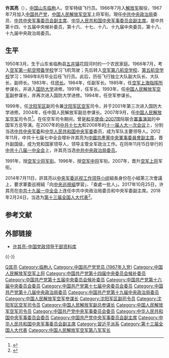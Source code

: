 {{infobox military person
|name = 许其亮
|honorific-suffix = 同志
|image name =Xu_Qiliang.jpg
|caption = 2015年
|width = 
|job = {{CPC}}[[中國共產黨中央軍事委員會副主席|中央军事委员会副主席]]
|period = 2012年11月15日－
|job-2 = {{PRC}}[[中華人民共和國中央軍事委員會副主席|中央军事委员会副主席]]
|period-2 = 2013年3月16日－
|job-3 = {{PLA-AF}}司令员
|period-3 = 2007年9月－2012年10月
|sex = 男
|date of birth = {{Birth date and age|1950|3|29}}
|place of birth = {{CHN-1949}}[[山东省|山东省]][[临朐县|临朐县]][[五井镇|五井镇]]花园河村
|居住地 = {{CHN-1949}}[[北京市|北京市]][[海淀区|海淀区]]
|date of death =  
|place of death = 
|nationality = {{PRC}}
|party = {{CPC}}
|rank = [[File:PLAGeneral_r.png|60px]] [[中国人民解放军空军上将|空军上将]]
|unit = [[中国人民解放军空军|空军航空兵部队]]
|branch = {{PLA-AF}}
|allegiance = {{PRC}}
|commands = [[中国人民解放军空军|中国人民解放军空军]]<br>[[北部战区空军|沈阳军区空军]]<br>[[中国人民解放军空军福州基地|空军第8军]]<br>歼击机第26师<br>歼击机第26师独立大队
|serviceyear = 1966年至今
|spouse = 
|relatives = 
|educate = 
*[[中国人民解放军空军西安飞行学院|中国人民解放军空军第八航空学校]]
*[[中国人民解放军空军西安飞行学院|中国人民解放军空军第五航空学校]]
*[[中国人民解放军空军指挥学院|中国人民解放军空军学院]]
*[[中国人民解放军国防大学|中国人民解放军国防大学]]
|past = 
*<span style="color: blue;">[[中国人民解放军空军福州基地|中国人民解放军空军第八军]]军长<br>(1990年6月–1993年10月)</span>
*<span style="color: blue;">[[中国人民解放军空军|中国人民解放军空军]]副参谋长<br>(1993年1月–1994年10月)</span>
*<span style="color: blue;">中国人民解放军空军参谋长<br>(1994年10月–1999年2月)</span>
*<span style="color: blue;">[[中国人民解放军沈阳军区|沈阳军区]]副司令员兼沈阳军区空军司令员<br>(1999年2月–2004年6月)</span>
*<span style="color: blue;">中国人民解放军副总参谋长<br>(2004年6月–2007年9月)</span>
*<span style="color: blue;">中国人民解放军空军司令员<br>(2007年9月–2012年10月)</span>
*<span style="color: blue;">[[中央军事委员会|中国共产党中央军事委员会]]委员<br>(2007年10月—)</span>
*<span style="color: blue;">[[中央军事委员会|中华人民共和国中央军事委员会]]委员<br>(2008年3月—)</span>
*<span style="color: blue;">[[中國共產黨中央軍事委員會副主席|中国共产党中央军事委员会副主席]]<br>(2012年11月—)</span>
*<span style="color: blue;">[[中華人民共和國中央軍事委員會副主席|中华人民共和国中央军事委员会副主席]]<br>(2013年3月—)</span>
|work=
|award=
|rankrecord = 
* 1988年获授[[中国人民解放军大校|空军大校]]军衔
* 1991年晋升[[中国人民解放军少将|空军少将]]军衔
* 1996年晋升[[中国人民解放军中将|空军中将]]军衔
* 2007年晋升[[中国人民解放军上将|空军上将]]军衔
}}

'''许其亮'''（{{bd|1950年|3月29日|catIdx=X许}}），[[中华人民共和国|中国]][[山东省|山东]][[临朐县|临朐]]人。空军特级飞行员。1966年7月入[[中国人民解放军|解放军]]服役，1967年7月加入[[中国共产党|中国共产党]]，[[中国人民解放军空军|中国人民解放军空军]]上将军衔。現任[[中国共产党中央政治局|中共中央政治局]]委员、[[中國共產黨中央軍事委員會副主席|中共中央军事委员会副主席]]、[[中華人民共和國中央軍事委員會副主席|中华人民共和国中央军事委员会副主席]]。是中共第十四、十五届中央候补委员，第十六、十七、十八、十九届中央委员，第十八、十九届中央政治局委员。

== 生平 ==
1950年3月，生于山东省临朐县[[五井镇|五井镇]]花园河村的一个农民家庭。1966年7月，考入[[中国人民解放军空军航空大学|空军第一航空预备学校]]学习飞机驾驶；先后转入[[中国人民解放军空军西安飞行学院|空军第八航空学校]]、[[中国人民解放军空军西安飞行学院|第五航空学校]]学习；1969年8月毕业后任飞行员。此后，历任飞行独立大队副大队长、大队长，副师长。1983年，任[[师_(军队)|师长]]。1984年，任副军长。1985年，任[[中国人民解放军空军上海基地|空军上海指挥所]]参谋长，并进入[[中国人民解放军国防大学|国防大学]]进修。1991年，任军长。1993年，任[[中国人民解放军空军|中国人民解放军空军]]副参谋长，并再次进入国防大学进修。1994年，任空军参谋长。

1999年，任[[中国人民解放军沈阳军区|沈阳军区]]副司令兼[[中国人民解放军沈阳军区空军|沈阳军区空军]]司令，并于2001年第三次进入国防大学进修。2004年，任中国人民解放军副总参谋长。2007年9月，任[[中国人民解放军空军|中国人民解放军空军]]司令员<ref>{{cite news|author=安普忠、李建文|title=出席人大的解放军代表团举行第二次全体会议|url=http://news.youth.cn/js/201203/t20120311_2005028.htm|accessdate=2012-03-12|newspaper=中国青年网|date=2012-03-11|archive-date=2012-07-19|archive-url=https://web.archive.org/web/20120719154930/http://news.youth.cn/js/201203/t20120311_2005028.htm|dead-url=no}}</ref>。在任空军司令期间，曾是[[和平使命-2007|和平使命-2007]]国际联合[[軍事演習|軍事演習]]的中国军方总导演。在2007年的[[中国共产党第十七次全国代表大会|中共十七大]]和2008年的[[第十一届全国人民代表大会|十一届人大一次会议]]上，分别当选[[中央军事委员会|中共中央军委]]和[[中央军事委员会|中华人民共和国中央军委]]委员，成为军队主要领导人。2012年11月，中共十七届七中全会增补许其亮为[[中國共產黨中央軍事委員會副主席|中國共產黨中央軍事委員會副主席]]，晋升副国级，成为党和国家领导人，领导主管全军政治工作。在同年11月15日举行的[[中共十八届一中全会|中共十八届一中全会]]上，许其亮当选[[中共中央政治局委员|中共中央政治局委员]]。

1991年，授[[中国人民解放军少将|空军少将]][[军衔|军衔]]。1996年，授[[中国人民解放军中将|空军中将]]军衔。2007年，晋升[[中国人民解放军上将|空军上将]]军衔。

2014年7月11日，許其亮以[[中央军委巡视工作领导小组|中央军委巡视工作领导小组]]組長身份在小組第三次會議上，要求軍委巡視組「向[[中央巡视工作领导小组|中央巡視組]]學習」、「查處一批人」。2017年10月25日，许其亮在[[中共十九届一中全会|中共十九届一中全会]]上连任中共中央政治局委员和中央军委副主席。2018年2月24日，当选为[[第十三届全国人大代表|第十三届全国人大代表]]<ref>{{Cite web|title=（受权发布）中华人民共和国第十三届全国人民代表大会代表名单-中新网|url=http://www.chinanews.com/gn/2018/02-25/8453959.shtml|accessdate=2021-02-13|work=中新网|archive-date=2018-02-27|archive-url=https://web.archive.org/web/20180227031724/http://www.chinanews.com/gn/2018/02-25/8453959.shtml|dead-url=no}}</ref>。

== 参考文献 ==
{{Reflist}}

== 外部链接 ==
* [http://cpc.people.com.cn/gbzl/html/121100043.html 许其亮-中国党政领导干部资料库]{{Wayback|url=http://cpc.people.com.cn/gbzl/html/121100043.html |date=20141226153242 }}

{{-}}
{{start box}}
{{s-ppo|{{cpc}}}}
{{s-before|[[郭伯雄|郭伯雄]]、[[徐才厚|徐才厚]]<br>[[习近平|习近平]]}}
{{s-title|[[中國共產黨中央軍事委員會副主席|中國共產黨中央軍事委員會副主席]]<br /><small>（与[[范长龙|范长龙]]、[[张又侠|张又侠]]同时在任）</small>|2012年11月-}}
{{s-inc}}
{{s-off|prc}}
{{s-before|[[郭伯雄|郭伯雄]]、[[徐才厚|徐才厚]]<br>[[习近平|习近平]]}}
{{s-title|[[中華人民共和國中央軍事委員會副主席|中華人民共和國中央軍事委員會副主席]]<br /><small>（与[[范长龙|范长龙]]、[[张又侠|张又侠]]同时在任）</small>|2013年3月-}}
{{s-inc}}
{{s-mil|pla-af}}
{{s-before|[[乔清晨|乔清晨]]}}
{{s-title|[[中国人民解放军空军|中国人民解放军空军]]司令员|2007年9月－2012年10月}}
{{s-after|[[马晓天|马晓天]]}}
{{s-before|[[郑申侠|郑申侠]]}}
{{s-title|[[中国人民解放军|中国人民解放军]][[中国人民解放军沈阳军区|沈阳军区]][[中国人民解放军沈阳军区空军|空军]][[司令员|司令员]]|1999年2月－2004年7月}}
{{s-after|[[周来强|周来强]]}}
{{s-before|[[施永根|施永根]]}}
{{s-title|[[中国人民解放军空军福州基地|中国人民解放军空军第八军]][[军长|军长]]|1990年6月—1993年1月}}
{{s-after|[[李永金_(1941年)|李永金]]}}
{{end box}}

{{党和国家领导人}}
{{中共中央政治局/18}}
{{中共中央政治局/19}}
{{中央军委}}
{{中央军委/19}}
{{中央军委/18}}
{{中央军委/17}}
{{中国人民解放军空军司令员}}
{{中国人民解放军空军上将}}
{{中华人民共和国现役上将}}
{{中国人民解放军上将/2007}}

{{Authority control}}

{{DEFAULTSORT:Xu许}}
[[Category:许姓|Q其亮]]
[[Category:临朐人|Category:临朐人]]
[[Category:中国共产党党员_(1967年入党)|Category:中国共产党党员 (1967年入党)]]
[[Category:中国人民解放军空军上将|Category:中国人民解放军空军上将]]
[[Category:中国共产党第十四届中央委员会候补委员|Category:中国共产党第十四届中央委员会候补委员]]
[[Category:中国共产党第十五届中央委员会候补委员|Category:中国共产党第十五届中央委员会候补委员]]
[[Category:中国共产党第十六届中央委员会委员|Category:中国共产党第十六届中央委员会委员]]
[[Category:中国共产党第十七届中央委员会委员|Category:中国共产党第十七届中央委员会委员]]
[[Category:中国共产党第十八届中央政治局委员|Category:中国共产党第十八届中央政治局委员]]
[[Category:中国共产党第十九届中央政治局委员|Category:中国共产党第十九届中央政治局委员]]
[[Category:中国人民解放军空军参谋长|Category:中国人民解放军空军参谋长]]
[[Category:沈阳军区副司令员|Category:沈阳军区副司令员]]
[[Category:沈阳军区空军司令员|Category:沈阳军区空军司令员]]
[[Category:中国人民解放军副总参谋长|Category:中国人民解放军副总参谋长]]
[[Category:中国人民解放军空军司令员|Category:中国人民解放军空军司令员]]
[[Category:中国共产党中央军事委员会委员|Category:中国共产党中央军事委员会委员]]
[[Category:中华人民共和国中央军事委员会委员|Category:中华人民共和国中央军事委员会委员]]
[[Category:中国共产党中央军事委员会副主席|Category:中国共产党中央军事委员会副主席]]
[[Category:中华人民共和国中央军事委员会副主席|Category:中华人民共和国中央军事委员会副主席]]
[[Category:習近平派系|Category:習近平派系]]
[[Category:第十三届全国人大代表|Category:第十三届全国人大代表]]
[[Category:中国人民解放军空军第八军军长|Category:中国人民解放军空军第八军军长]]